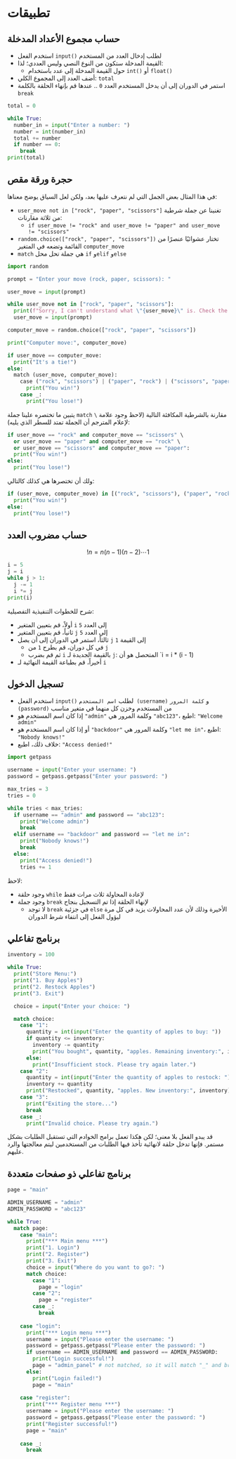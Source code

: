 # تطبيقات {.unnumbered}

## حساب مجموع الأعداد المدخلة

- استخدم الفعل `input()` لطلب إدخال العدد من المستخدم
- القيمة المدخلة ستكون من النوع النصي وليس العددي؛ لذا:
  - حول القيمة المدخلة إلى عدد باستخدام `int()` أو `float()`
- أضف العدد إلى المجموع الكلي: `total`
- استمر في الدوران إلى أن يدخل المستخدم العدد `0` .. عندها قم بإنهاء الحلقة بالكلمة `break`

```python
total = 0

while True:
  number_in = input("Enter a number: ")
  number = int(number_in)
  total += number
  if number == 0:
    break
print(total)
```

## حجرة ورقة مقص

في هذا المثال بعض الجمل التي لم نتعرف عليها بعد، ولكن لعل السياق يوضح معناها:

- `user_move not in ["rock", "paper", "scissors"]` تغنينا عن جملة شرطية من ثلاثة مقارنات:
  - `if user_move != "rock" and user_move != "paper" and user_move != "scissors"`
- `random.choice(["rock", "paper", "scissors"])` تختار عشوائيًا عنصرًا من القائمة وتضعه في المتغير `computer_move`
- `match` هي جملة تحل محل `if` و`elif` و`else`

```python
import random

prompt = "Enter your move (rock, paper, scissors): "

user_move = input(prompt)

while user_move not in ["rock", "paper", "scissors"]:
  print(f"Sorry, I can't understand what \"{user_move}\" is. Check the spelling please.")
  user_move = input(prompt)

computer_move = random.choice(["rock", "paper", "scissors"])

print("Computer move:", computer_move)

if user_move == computer_move:
  print("It's a tie!")
else:
  match (user_move, computer_move):
    case ("rock", "scissors") | ("paper", "rock") | ("scissors", "paper"):
      print("You win!")
    case _:
      print("You lose!")
```

يتبين ما تختصره علينا جملة `match` مقارنة بالشرطية المكافئة التالية (لاحظ وجود علامة `\` لإعلام المترجم أن الجملة تمتد للسطر الذي يليه):

```python
if user_move == "rock" and computer_move == "scissors" \
  or user_move == "paper" and computer_move == "rock" \
  or user_move == "scissors" and computer_move == "paper":
  print("You win!")
else:
  print("You lose!")
```

ولك أن تختصرها هي كذلك كالتالي:

```python
if (user_move, computer_move) in [("rock", "scissors"), ("paper", "rock"), ("scissors", "paper")]:
  print("You win!")
else:
  print("You lose!")
```


## حساب مضروب العدد

$$
!n = n(n-1)(n-2)\cdots 1
$$

```python
i = 5
j = i
while j > 1:
  j -= 1
  i *= j
print(i)
```

شرح للخطوات التنفيذية التفصيلية:

- أولاً، قم بتعيين المتغير `i` إلى العدد `5`
- ثانياً، قم بتعيين المتغير `j` إلى العدد `5`
- ثالثاً، استمر في الدوران إلى أن يصل `j` إلى القيمة `1`
  - في كل دوران، قم بطرح `1` من `j`
  - ثم قم بضرب `i` بالقيمة الجديدة لـ `j`: المتحصل هو أن `i = i * (i - 1)
- أخيراً، قم بطباعة القيمة النهائية لـ `i`


## تسجيل الدخول

- استخدم الفعل `input()` لطلب `اسم المستخدم (username)` و `كلمة المرور (password)` من المستخدم وخزن كل منهما في متغير مناسب
- إذا كان اسم المستخدم هو `"admin"` وكلمة المرور هي `"abc123"`، اطبع: `"Welcome admin"`
- أو إذا كان اسم المستخدم هو `"backdoor"` وكلمة المرور هي `"let me in"`، اطبع: `"Nobody knows!"`
- خلاف ذلك، اطبع: `"Access denied!"`

```python
import getpass

username = input("Enter your username: ")
password = getpass.getpass("Enter your password: ")

max_tries = 3
tries = 0

while tries < max_tries:
  if username == "admin" and password == "abc123":
    print("Welcome admin")
    break
  elif username == "backdoor" and password == "let me in":
    print("Nobody knows!")
    break
  else:
    print("Access denied!")
    tries += 1
```

لاحظ:

- وجود حلقة `while` لإعادة المحاولة ثلاث مرات فقط
- وجود جملة `break` لإنهاء الحلقة إذا تم التسجيل بنجاح
  - لا توجد `break` في جزئية `else` الأخيرة وذلك لأن عدد المحاولات يزيد في كل مرة ليؤول الفعل إلى انتفاء شرط الدوران


## برنامج تفاعلي

```python
inventory = 100

while True:
  print("Store Menu:")
  print("1. Buy Apples")
  print("2. Restock Apples")
  print("3. Exit")

  choice = input("Enter your choice: ")

  match choice:
    case "1":
      quantity = int(input("Enter the quantity of apples to buy: "))
      if quantity <= inventory:
        inventory -= quantity
        print("You bought", quantity, "apples. Remaining inventory:", inventory)
      else:
        print("Insufficient stock. Please try again later.")
    case "2":
      quantity = int(input("Enter the quantity of apples to restock: "))
      inventory += quantity
      print("Restocked", quantity, "apples. New inventory:", inventory)
    case "3":
      print("Exiting the store...")
      break
    case _:
      print("Invalid choice. Please try again.")
```

قد يبدو الفعل بلا معنى؛ لكن هكذا تعمل برامج الخوادم التي تستقبل الطلبات بشكل مستمر. فإنها تدخل حلقة لانهائية تأخذ فيها الطلبات من المستخدمين ليتم معالجتها والرد عليهم.

## برنامج تفاعلي ذو صفحات متعددة

```python
page = "main"

ADMIN_USERNAME = "admin"
ADMIN_PASSWORD = "abc123"

while True:
  match page:
    case "main":
      print("*** Main menu ***")
      print("1. Login")
      print("2. Register")
      print("3. Exit")
      choice = input("Where do you want to go?: ")
      match choice:
        case "1":
          page = "login"
        case "2":
          page = "register"
        case _:
          break
    
    case "login":
      print("*** Login menu ***")
      username = input("Please enter the username: ")
      password = getpass.getpass("Please enter the password: ")
      if username == ADMIN_USERNAME and password == ADMIN_PASSWORD:
        print("Login successful!")
        page = "admin_panel" # not matched, so it will match "_" and break the loop
      else:
        print("Login failed!")
        page = "main"
    
    case "register":
      print("*** Register menu ***")
      username = input("Please enter the username: ")
      password = getpass.getpass("Please enter the password: ")
      print("Register successful!")
      page = "main"
    
    case _:
      break
```
